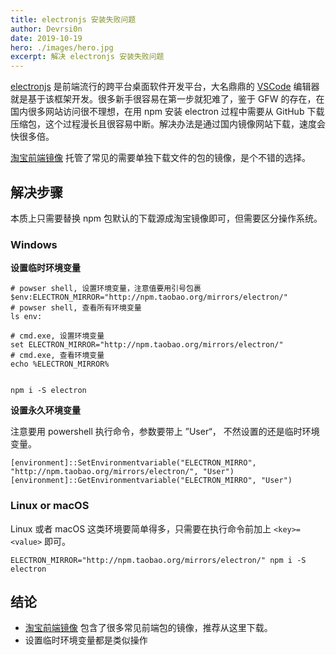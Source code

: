 ```yaml
---
title: electronjs 安装失败问题
author: Devrsi0n
date: 2019-10-19
hero: ./images/hero.jpg
excerpt: 解决 electronjs 安装失败问题
---
```


[electronjs](https://electronjs.org/) 是前端流行的跨平台桌面软件开发平台，大名鼎鼎的 [VSCode](https://code.visualstudio.com/) 编辑器就是基于该框架开发。很多新手很容易在第一步就犯难了，鉴于 GFW 的存在，在国内很多网站访问很不理想，在用 npm 安装 electron 过程中需要从 GitHub 下载压缩包，这个过程漫长且很容易中断。解决办法是通过国内镜像网站下载，速度会快很多倍。

[淘宝前端镜像](https://npm.taobao.org/mirrors) 托管了常见的需要单独下载文件的包的镜像，是个不错的选择。


## 解决步骤

本质上只需要替换 npm 包默认的下载源成淘宝镜像即可，但需要区分操作系统。

### Windows

**设置临时环境变量**

```shell
# powser shell, 设置环境变量，注意值要用引号包裹
$env:ELECTRON_MIRROR="http://npm.taobao.org/mirrors/electron/"
# powser shell, 查看所有环境变量
ls env:

# cmd.exe, 设置环境变量
set ELECTRON_MIRROR="http://npm.taobao.org/mirrors/electron/"
# cmd.exe, 查看环境变量
echo %ELECTRON_MIRROR%


npm i -S electron
```

**设置永久环境变量**

注意要用 powershell 执行命令，参数要带上 ”User“， 不然设置的还是临时环境变量。

```shell
[environment]::SetEnvironmentvariable("ELECTRON_MIRRO", "http://npm.taobao.org/mirrors/electron/", "User")
[environment]::GetEnvironmentvariable("ELECTRON_MIRRO", "User")
```

### Linux or macOS

Linux 或者 macOS 这类环境要简单得多，只需要在执行命令前加上 `<key>=<value>` 即可。

```shell
ELECTRON_MIRROR="http://npm.taobao.org/mirrors/electron/" npm i -S electron
```


## 结论

- [淘宝前端镜像](https://npm.taobao.org/mirrors) 包含了很多常见前端包的镜像，推荐从这里下载。
- 设置临时环境变量都是类似操作
